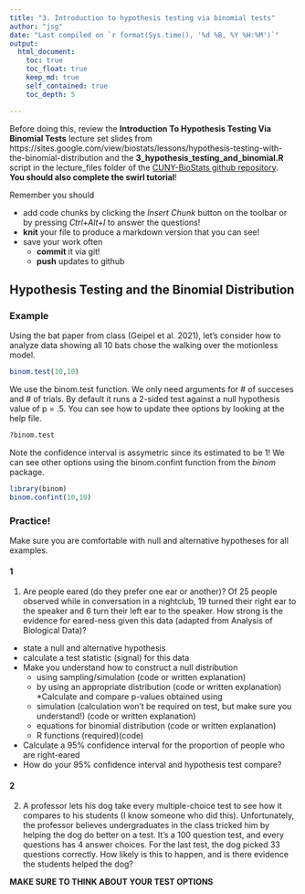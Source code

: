 ```yaml
---
title: "3. Introduction to hypothesis testing via binomial tests"
author: "jsg"
date: "Last compiled on `r format(Sys.time(), '%d %B, %Y %H:%M')`"
output:
  html_document:
    toc: true
    toc_float: true
    keep_md: true
    self_contained: true
    toc_depth: 5

---
```


Before doing this, review the **Introduction To Hypothesis Testing Via Binomial Tests** lecture set slides from 
https://sites.google.com/view/biostats/lessons/hypothesis-testing-with-the-binomial-distribution and
the  **3_hypothesis_testing_and_binomial.R** script in the lecture_files folder of the
[CUNY-BioStats github repository](https://github.com/jsgosnell/CUNY-BioStats).  
**You should also complete the swirl tutorial**!


Remember you should

* add code chunks by clicking the *Insert Chunk* button on the toolbar or by
pressing *Ctrl+Alt+I* to answer the questions!
* **knit** your file to produce a markdown version that you can see!
* save your work often 
  * **commit** it via git!
  * **push** updates to github

## Hypothesis Testing and the Binomial Distribution

### Example

Using the bat paper from class (Geipel et al. 2021), let's consider how to analyze
data showing all 10 bats chose the walking over the motionless model.  

```r
binom.test(10,10)
```
We use the binom.test function. We only need arguments for # of succeses and #
of trials. By default it runs a 2-sided test against a null hypothesis value of 
p = .5. You can see how to update thee options by 
looking at the help file.

```r
?binom.test
```


Note the confidence interval is assymetric since its estimated to be 1! We can see
other options using the binom.confint function from the *binom* package.

```r
library(binom)
binom.confint(10,10)
```

### Practice!

Make sure you are comfortable with null and alternative hypotheses for all examples.

#### 1

1. Are people eared (do they prefer one ear or another)?  Of 25 people observed 
while in conversation in a nightclub, 19 turned their right ear to the speaker 
and 6 turn their left ear to the speaker.  How strong is the evidence for 
eared-ness given this data (adapted from Analysis of Biological Data)?
* state a null and alternative hypothesis
* calculate a test statistic (signal) for this data
* Make you understand how to construct a null distribution
  + using sampling/simulation (code or written explanation)
  + by using an appropriate distribution (code or written explanation)
*Calculate and compare p-values obtained using 
  + simulation (calculation won’t be required on test, but make sure you understand!) (code or written explanation)
  + equations for binomial distribution (code or written explanation) 
  + R functions (required)(code)
* Calculate a 95% confidence interval for the proportion of people who are right-eared
* How do your 95% confidence interval and hypothesis test compare?

#### 2

2.  A professor lets his dog take every multiple-choice test to see how it 
compares to his students (I know someone who did this).  Unfortunately, the
professor believes undergraduates in the class tricked him by helping the dog 
do better on a test. It’s a 100 question test, and every questions has 4 answer 
choices.  For the last test, the dog picked 33 questions correctly.  How likely
is this to happen, and is there evidence the students helped the dog?	

**MAKE SURE TO THINK ABOUT YOUR TEST OPTIONS**
